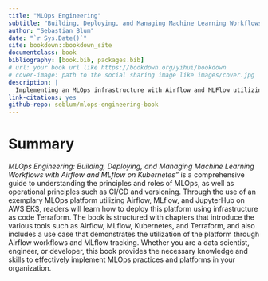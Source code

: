```yaml
--- 
title: "MLOps Engineering"
subtitle: "Building, Deploying, and Managing Machine Learning Workflows with Airflow and MLflow on Kubernetes."
author: "Sebastian Blum"
date: "`r Sys.Date()`"
site: bookdown::bookdown_site
documentclass: book
bibliography: [book.bib, packages.bib]
# url: your book url like https://bookdown.org/yihui/bookdown
# cover-image: path to the social sharing image like images/cover.jpg
description: |
  Implementing an MLOps infrastructure with Airflow and MLFlow utilizing K8s, Terraform, and GithubActions.
link-citations: yes
github-repo: seblum/mlops-engineering-book
---
```


# Summary {.unlisted .unnumbered}

*MLOps Engineering: Building, Deploying, and Managing Machine Learning Workflows with Airflow and MLflow on Kubernetes"* is a comprehensive guide to understanding the principles and roles of MLOps, as well as operational principles such as CI/CD and versioning. Through the use of an exemplary MLOps platform utilizing Airflow, MLflow, and JupyterHub on AWS EKS, readers will learn how to deploy this platform using infrastructure as code Terraform. The book is structured with chapters that introduce the various tools such as Airflow, MLflow, Kubernetes, and Terraform, and also includes a use case that demonstrates the utilization of the platform through Airflow workflows and MLflow tracking. Whether you are a data scientist, engineer, or developer, this book provides the necessary knowledge and skills to effectively implement MLOps practices and platforms in your organization.